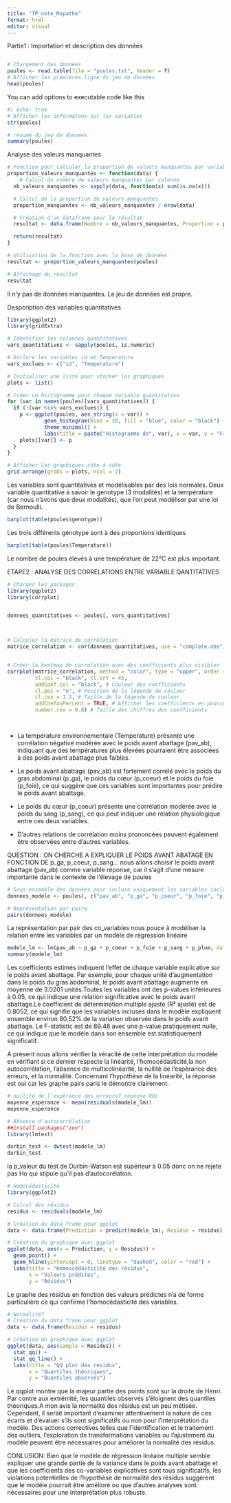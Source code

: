 ```yaml
---
title: "TP_note_Mapathe"
format: html
editor: visual
---
```



Partie1 : Importation et description des données

```r
```


```r
# Chargement des données 
poules <- read.table(file = "poules.txt", header = T)
# Afficher les premières ligne du jeu de données
head(poules)

```

You can add options to executable code like this

```r
#| echo: true
# Afficher les informatons sur les variables
str(poules)
```
```r
# résumé du jeu de données
summary(poules)
```
Analyse des valeurs manquantes

```r
# Fonction pour calculer la proportion de valeurs manquantes par variable
proportion_valeurs_manquantes <- function(data) {
    # Calcul du nombre de valeurs manquantes par colonne
  nb_valeurs_manquantes <- sapply(data, function(x) sum(is.na(x)))

  # Calcul de la proportion de valeurs manquantes
  proportion_manquantes <- nb_valeurs_manquantes / nrow(data)

  # Création d'un dataframe pour le résultat
  resultat <- data.frame(Nombre = nb_valeurs_manquantes, Proportion = proportion_manquantes)

  return(resultat)
}

# Utilisation de la fonction avec la base de données
resultat <- proportion_valeurs_manquantes(poules)

# Affichage du résultat
resultat
```
Il n'y pas de données manquantes. Le jeu de données est propre.

Despcription des variables quantitatives

```r
library(ggplot2)
library(gridExtra)

# Identifier les colonnes quantitatives
vars_quantitatives <- sapply(poules, is.numeric)

# Exclure les variables id et Temperature
vars_exclues <- c("id", "Temperature")

# Initialiser une liste pour stocker les graphiques
plots <- list()

# Créer un histogramme pour chaque variable quantitative
for (var in names(poules)[vars_quantitatives]) {
  if (!(var %in% vars_exclues)) {
    p <- ggplot(poules, aes_string(x = var)) +
            geom_histogram(bins = 30, fill = "blue", color = "black") +
            theme_minimal() +
            labs(title = paste("Histogramme de", var), x = var, y = "Fréquence")
    plots[[var]] <- p
  }
}

# Afficher les graphiques côte à côte
grid.arrange(grobs = plots, ncol = 2)


```
Les variables sont quantitatives et modélisables par des lois normales.
Deux variable quantitative à savoir le genotype (3 modalités) et la température (car nous n'avons que deux modalités), que l’on peut modéliser par une loi de Bernoulli.

```r
barplot(table(poules$genotype))
```
Les trois différents génotype sont à des proportions identiques

```r
barplot(table(poules$Temperature))
```
Le nombre de poules élevés à une température de 22°C est plus important.

ETAPE2 : ANALYSE DES CORRELATIONS ENTRE VARIABLE QANTITATIVES
```r
# Charger les packages
library(ggplot2)
library(corrplot)


donnees_quantitatives <- poules[, vars_quantitatives]



# Calculer la matrice de corrélation
matrice_correlation <- cor(donnees_quantitatives, use = "complete.obs")


# Créer la heatmap de corrélation avec des coefficients plus visibles
corrplot(matrice_correlation, method = "color", type = "upper", order = "hclust",
         tl.col = "black", tl.srt = 45, 
         addCoef.col = "black", # Couleur des coefficients
         cl.pos = "n", # Position de la légende de couleur
         cl.cex = 1.2, # Taille de la légende de couleur
         addCoefasPercent = TRUE, # Afficher les coefficients en pourcentage
         number.cex = 0.8) # Taille des chiffres des coefficients

   
```
- La température environnementale (Temperature) présente une corrélation négative modérée avec le poids avant abattage (pav_ab), indiquant que des températures plus élevées pourraient être associées à des poids avant abattage plus faibles.

- Le poids avant abattage (pav_ab) est fortement corrélé avec le poids du gras abdominal (p_ga), le poids du cœur (p_coeur) et le poids du foie (p_foie), ce qui suggère que ces variables sont importantes pour prédire le poids avant abattage.

- Le poids du cœur (p_coeur) présente une corrélation modérée avec le poids du sang (p_sang), ce qui peut indiquer une relation physiologique entre ces deux variables.

- D'autres relations de corrélation moins prononcées peuvent également être observées entre d'autres variables.
    

QUESTION : ON CHERCHE A EXPLIQUER LE POIDS AVANT ABATAGE EN FONCTION DE p_ga, p_coeur, p_sang...
nous allons choisir le poids avant abattage (pav_ab) comme variable réponse, car il s'agit d'une mesure importante dans le contexte de l'élevage de poules


```r
# Sous-ensemble des données pour inclure uniquement les variables incluses dans le modèle
donnees_modele <- poules[, c("pav_ab", "p_ga", "p_coeur", "p_foie", "p_sang", "p_plum")]

# Représentation par paire
pairs(donnees_modele)

```
La représentation par pair des co_variables nous pouce à modéliser la relation entre les variables par un modèle de régression linéaire

```r
modele_lm <- lm(pav_ab ~ p_ga + p_coeur + p_foie + p_sang + p_plum, data = poules)
summary(modele_lm)
```
Les coefficients estimés indiquent l'effet de chaque variable explicative sur le poids avant abattage. Par exemple, pour chaque unité d'augmentation dans le poids du gras abdominal, le poids avant abattage augmente en moyenne de 3.0201 unités.Toutes les variables ont des p-values inférieures à 0.05, ce qui indique une relation significative avec le poids avant abattage.Le coefficient de détermination multiple ajusté (R² ajusté) est de 0.8052, ce qui signifie que les variables incluses dans le modèle expliquent ensemble environ 80,52% de la variation observée dans le poids avant abattage. Le F-statistic est de 89.48 avec une p-value pratiquement nulle, ce qui indique que le modèle dans son ensemble est statistiquement significatif.

A présent nous allons vérifier la véracité de cette interprétation du modèle en vérifiant si ce dernier respecte la linéarité, l'homocédasticité,la non autocorrélation, l'absence de multicolinéarité, la nullité de l'espérance des erreurs, et la normalité.
Concernant l'hypothèse de la linéarité, la réponse est oui car les graphe pairs paris le démontre clairement.
```r
# nullité de l'espérance des erreurs? réponse OUi
moyenne_esperance <- mean(residuals(modele_lm))
moyenne_esperance

# Absence d'autocorrélation
##install.packages("zoo")
library(lmtest)

durbin_test <- dwtest(modele_lm)
durbin_test
```
la p_valeur du test de Durbin-Watson est supérieur à 0.05 donc on ne rejete pas Ho qui stipule qu'il pas d'autocorélation. 
```r
# Homocédasticité
library(ggplot2)

# Calcul des résidus
residus <- residuals(modele_lm)

# Création du data frame pour ggplot
data <- data.frame(Prediction = predict(modele_lm), Residus = residus)

# Création du graphique avec ggplot
ggplot(data, aes(x = Prediction, y = Residus)) +
  geom_point() +
  geom_hline(yintercept = 0, linetype = "dashed", color = "red") +
  labs(title = "Homoscédasticité des résidus",
       x = "Valeurs prédites",
       y = "Résidus")

```
Le graphe des résidus en fonction des valeurs prédictes n'a de forme particulière ce qui confirme l'homocédasticité des variables.
```r
# Normalité?
# Création du data frame pour ggplot
data <- data.frame(Residus = residus)

# Création du graphique avec ggplot
ggplot(data, aes(sample = Residus)) +
  stat_qq() +
  stat_qq_line() +
  labs(title = "QQ plot des résidus",
       x = "Quantiles théoriques",
       y = "Quantiles observés")
```
Le qqplot montre que la majeur partie des points sont sur la droite de Henri. Par contre aux extrémité, les quantiles observés s'éloignent des quantiles théoriques.A mon avis la normalité des résidus est un peu métisée. Cependant, il serait important d'examiner attentivement la nature de ces écarts et d'évaluer s'ils sont significatifs ou non pour l'interprétation du modèle. Des actions correctives telles que l'identification et le traitement des outliers, l'exploration de transformations variables ou l'ajustement du modèle peuvent être nécessaires pour améliorer la normalité des résidus.

CONLUSION:
Bien que le modèle de régression linéaire multiple semble expliquer une grande partie de la variance dans le poids avant abattage et que les coefficients des co-variables explicatives sont tous significatifs, les violations potentielles de l'hypothèse de normalité des résidus suggèrent que le modèle pourrait être amélioré ou que d'autres analyses sont nécessaires pour une interprétation plus robuste.

